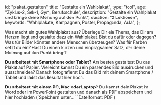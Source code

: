 
  id: "plakat_gestalten",
  title: "Gestalte ein Wahlplakat",
  type: "tool",
  age: "Zyklus-2, Sek-1, Gym, Berufsschule",
  description: "Gestalte ein Wahlplakat und bringe deine Meinung auf den Punkt",
  duration: "2 Lektionen",
  keywords: "Wahlplakate, Kampagnen, Poster, Propaganda, Aula",
};

Was macht ein gutes Wahlplakat aus? Überlege Dir ein Thema, das Dir am Herzen liegt und gestalte dazu ein
Wahlplakat. Bist du dafür oder dagegen? Was für Bilder könnten andere Menschen überzeugen? Was für Farben setzt du ein?
Hast Du einen kurzen und einprägsamen Satz, der deine Meinung auf den Punkt bringt?

<ReadMore title="Nochmals etwas Inspiration?">
  <RandomPosters amount={5} />
</ReadMore>

<Info>
  <p><b>Du arbeitest mit Smartphone oder Tablet?</b> Am besten gestaltest Du das
  Plakat auf Papier. Vielleicht kannst Du ein passendes Bild ausdrucken und
  ausschneiden? Danach fotografierst Du das Bild mit deinem Smartphone / Tablet
  und lädst das Resultat hier hoch.</p>

  <p><b>Du arbeitest mit einem PC, Mac oder Laptop?</b> Du kannst dein Plakat im
  Word oder im PowerPoint gestalten und danach als PDF abspeichern und hier
  hochladen (`Speichern unter...` `Dateiformat: PDF`)</p>
</Info>

<UploadWork prompt="Plakat hochladen" />
